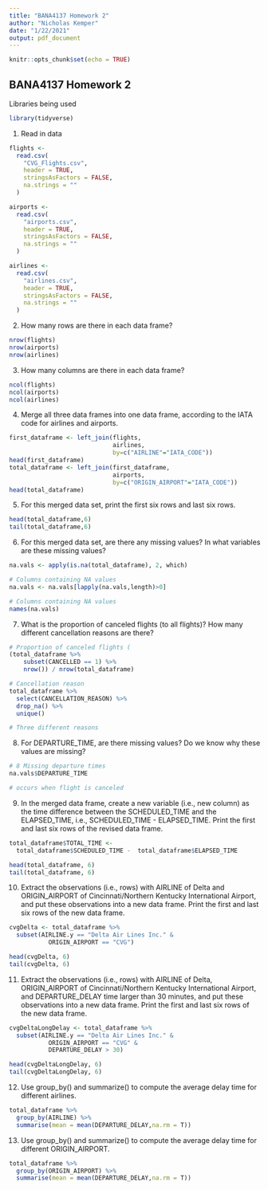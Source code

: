 ```yaml
---
title: "BANA4137 Homework 2"
author: "Nicholas Kemper"
date: "1/22/2021"
output: pdf_document
---
```


```r
knitr::opts_chunk$set(echo = TRUE)
```

## BANA4137 Homework 2

Libraries being used

```r
library(tidyverse)
```


1. Read in data

```r
flights <-
  read.csv(
    "CVG_Flights.csv",
    header = TRUE,
    stringsAsFactors = FALSE,
    na.strings = ""
  )

airports <-
  read.csv(
    "airports.csv",
    header = TRUE,
    stringsAsFactors = FALSE,
    na.strings = ""
  )

airlines <-
  read.csv(
    "airlines.csv",
    header = TRUE,
    stringsAsFactors = FALSE,
    na.strings = ""
  )
```

2. How many rows are there in each data frame?

```r
nrow(flights)
nrow(airports)
nrow(airlines)
```

3. How many columns are there in each data frame?

```r
ncol(flights)
ncol(airports)
ncol(airlines)
```

4. Merge all three data frames into one data frame, according to the IATA code for airlines and airports.

```r
first_dataframe <- left_join(flights, 
                             airlines, 
                             by=c("AIRLINE"="IATA_CODE"))
head(first_dataframe)
total_dataframe <- left_join(first_dataframe,
                             airports,
                             by=c("ORIGIN_AIRPORT"="IATA_CODE"))
head(total_dataframe)
```

5. For this merged data set, print the first six rows and last six rows.

```r
head(total_dataframe,6)
tail(total_dataframe,6)
```

6. For this merged data set, are there any missing values? In what variables are these missing values?

```r
na.vals <- apply(is.na(total_dataframe), 2, which)

# Columns containing NA values
na.vals <- na.vals[lapply(na.vals,length)>0]

# Columns containing NA values
names(na.vals)
```

7. What is the proportion of canceled flights (to all flights)? How many different cancellation reasons are there?

```r
# Proportion of canceled flights (
(total_dataframe %>%
    subset(CANCELLED == 1) %>%
    nrow()) / nrow(total_dataframe)

# Cancellation reason
total_dataframe %>% 
  select(CANCELLATION_REASON) %>% 
  drop_na() %>% 
  unique()

# Three different reasons
```

8. For DEPARTURE_TIME, are there missing values? Do we know why these values are missing?

```r
# 8 Missing departure times
na.vals$DEPARTURE_TIME

# occurs when flight is canceled
```

9. In the merged data frame, create a new variable (i.e., new column) as the time difference between the SCHEDULED_TIME and the ELAPSED_TIME, i.e., SCHEDULED_TIME - ELAPSED_TIME. Print the first and last six rows of the revised data frame.

```r
total_dataframe$TOTAL_TIME <-
  total_dataframe$SCHEDULED_TIME -  total_dataframe$ELAPSED_TIME

head(total_dataframe, 6)
tail(total_dataframe, 6)
```

10. Extract the observations (i.e., rows) with AIRLINE of Delta and ORIGIN_AIRPORT of Cincinnati/Northern Kentucky International Airport, and put these observations into a new data frame. Print the first and last six rows of the new data frame.

```r
cvgDelta <- total_dataframe %>%
  subset(AIRLINE.y == "Delta Air Lines Inc." &
           ORIGIN_AIRPORT == "CVG")

head(cvgDelta, 6)
tail(cvgDelta, 6)
```

11. Extract the observations (i.e., rows) with AIRLINE of Delta, ORIGIN_AIRPORT of Cincinnati/Northern Kentucky International Airport, and DEPARTURE_DELAY time larger than 30 minutes, and put these observations into a new data frame. Print the first and last six rows of the new data frame.

```r
cvgDeltaLongDelay <- total_dataframe %>%
  subset(AIRLINE.y == "Delta Air Lines Inc." &
           ORIGIN_AIRPORT == "CVG" &
           DEPARTURE_DELAY > 30)

head(cvgDeltaLongDelay, 6)
tail(cvgDeltaLongDelay, 6)
```

12. Use group_by() and summarize() to compute the average delay time for different airlines.

```r
total_dataframe %>% 
  group_by(AIRLINE) %>% 
  summarise(mean = mean(DEPARTURE_DELAY,na.rm = T))
```

13. Use group_by() and summarize() to compute the average delay time for different ORIGIN_AIRPORT.

```r
total_dataframe %>% 
  group_by(ORIGIN_AIRPORT) %>% 
  summarise(mean = mean(DEPARTURE_DELAY,na.rm = T))
```


